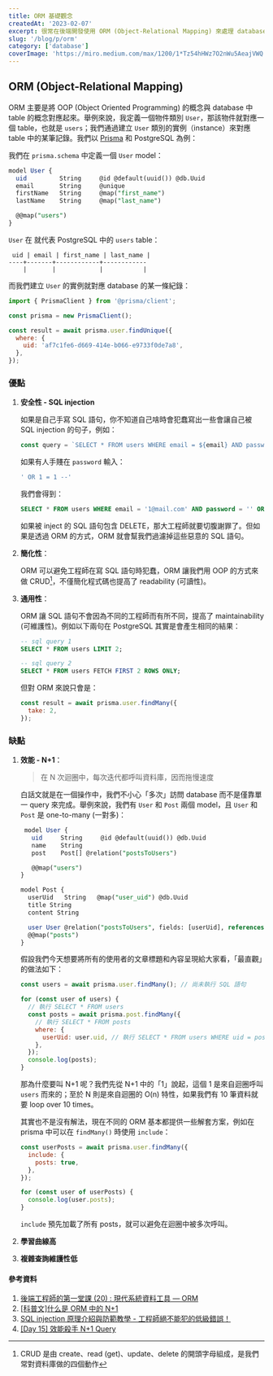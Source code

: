 ```yaml
---
title: ORM 基礎觀念
createdAt: '2023-02-07'
excerpt: 很常在後端開發使用 ORM (Object-Relational Mapping) 來處理 database，但卻沒有清楚為何該使用它，只知道很多人推薦，於是打算好好紀錄一番。
slug: '/blog/p/orm'
category: ['database']
coverImage: 'https://miro.medium.com/max/1200/1*Tz54hHWz7O2nWu5AeajVWQ.png'
---
```


## ORM (Object-Relational Mapping)

ORM 主要是將 OOP (Object Oriented Programming) 的概念與 database 中 table
的概念對應起來。舉例來說，我定義一個物件類別 `User`，那該物件就對應一個 table，也就是 `users`；我們通過建立 `User`
類別的實例（instance）來對應 table 中的某筆記錄。我們以 [Prisma](https://www.prisma.io/) 和 PostgreSQL 為例：

我們在 `prisma.schema` 中定義一個 `User` model：

```sql
model User {
  uid         String     @id @default(uuid()) @db.Uuid
  email       String     @unique
  firstName   String     @map("first_name")
  lastName    String     @map("last_name")

  @@map("users")
}
```

`User` 在 就代表 PostgreSQL 中的 `users` table：

```text
 uid | email | first_name | last_name |
----+-------+------------+------------
    |       |            |           |
```

而我們建立 `User` 的實例就對應 database 的某一條紀錄：

```javascript
import { PrismaClient } from '@prisma/client';

const prisma = new PrismaClient();

const result = await prisma.user.findUnique({
  where: {
    uid: 'af7c1fe6-d669-414e-b066-e9733f0de7a8',
  },
});
```

### 優點

1. **安全性 - SQL injection**

   如果是自己手寫 SQL 語句，你不知道自己啥時會犯蠢寫出一些會讓自己被 SQL injection 的句子，例如：

   ```javascript
   const query = `SELECT * FROM users WHERE email = ${email} AND password = ${password}`;
   ```

   如果有人手賤在 `password` 輸入：

   ```sql
   ' OR 1 = 1 --'
   ```

   我們會得到：

   ```sql
   SELECT * FROM users WHERE email = '1@mail.com' AND password = '' OR 1 = 1 --'
   ```

   如果被 inject 的 SQL 語句包含 DELETE，那大工程師就要切腹謝罪了。但如果是透過 ORM 的方式，ORM
   就會幫我們過濾掉這些惡意的 SQL 語句。

2. **簡化性**：

   ORM 可以避免工程師在寫 SQL 語句時犯蠢，ORM 讓我們用 OOP 的方式來做 CRUD[^1]，不僅簡化程式碼也提高了 readability (可讀性)。

[^1]: CRUD 是由 create、read (get)、update、delete 的開頭字母組成，是我們常對資料庫做的四個動作

3. **通用性**：

   ORM 讓 SQL 語句不會因為不同的工程師而有所不同，提高了 maintainability (可維護性)。例如以下兩句在 PostgreSQL 其實是會產生相同的結果：

   ```sql
   -- sql query 1
   SELECT * FROM users LIMIT 2;

   -- sql query 2
   SELECT * FROM users FETCH FIRST 2 ROWS ONLY;
   ```

   但對 ORM 來說只會是：

   ```javascript
   const result = await prisma.user.findMany({
     take: 2,
   });
   ```

### 缺點

1. **效能 - N+1**：

   > 在 N 次迴圈中，每次迭代都呼叫資料庫，因而拖慢速度

   白話文就是在一個操作中，我們不小心「多次」訪問 database 而不是僅靠單一 query 來完成。舉例來說，我們有 `User`
   和 `Post` 兩個 model，且 `User` 和 `Post` 是 one-to-many (一對多)：

   ```sql
    model User {
      uid     String     @id @default(uuid()) @db.Uuid
      name    String
      post    Post[] @relation("postsToUsers")

      @@map("users")
   }

   model Post {
     userUid   String   @map("user_uid") @db.Uuid
     title String
     content String

     user User @relation("postsToUsers", fields: [userUid], references: [uid], onDelete: NoAction, onUpdate: NoAction, map: "fkey_users")
     @@map("posts")
   }
   ```

   假設我們今天想要將所有的使用者的文章標題和內容呈現給大家看，「最直觀」的做法如下：

   ```javascript
   const users = await prisma.user.findMany(); // 尚未執行 SQL 語句

   for (const user of users) {
     // 執行 SELECT * FROM users
     const posts = await prisma.post.findMany({
       // 執行 SELECT * FROM posts
       where: {
         userUid: user.uid, // 執行 SELECT * FROM users WHERE uid = posts.user_uid
       },
     });
     console.log(posts);
   }
   ```

   那為什麼要叫 N+1 呢？我們先從 N+1 中的「1」說起，這個 1 是來自迴圈呼叫 `users` 而來的；至於 N
   則是來自迴圈的 O(n) 特性，如果我們有 10 筆資料就要 loop over 10 times。

   其實也不是沒有解法，現在不同的 ORM 基本都提供一些解套方案，例如在 prisma 中可以在 `findMany()` 時使用 `include`：

   ```javascript
   const userPosts = await prisma.user.findMany({
     include: {
       posts: true,
     },
   });

   for (const user of userPosts) {
     console.log(user.posts);
   }
   ```

   `include` 預先加載了所有 posts，就可以避免在迴圈中被多次呼叫。

2. **學習曲線高**
3. **複雜查詢維護性低**

#### 參考資料

1. [後端工程師的第一堂課 (20) : 現代系統資料工具 — ORM](https://medium.com/johnliu-%E7%9A%84%E8%BB%9F%E9%AB%94%E5%B7%A5%E7%A8%8B%E6%80%9D%E7%B6%AD/%E5%BE%8C%E7%AB%AF%E5%B7%A5%E7%A8%8B%E5%B8%AB%E7%9A%84%E7%AC%AC%E4%B8%80%E5%A0%82%E8%AA%B2-20-%E7%8F%BE%E4%BB%A3%E7%B3%BB%E7%B5%B1%E8%B3%87%E6%96%99%E5%B7%A5%E5%85%B7-orm-359da9a1d14a)
2. [[科普文]什么是 ORM 中的 N+1](https://zhuanlan.zhihu.com/p/27323883)
3. [SQL injection 原理介紹與防範教學 - 工程師絕不能犯的低級錯誤！](https://blog.kennycoder.io/2020/01/09/SQL-injection-%E5%8E%9F%E7%90%86%E4%BB%8B%E7%B4%B9%E8%88%87%E9%98%B2%E7%AF%84%E6%95%99%E5%AD%B8-%E5%B7%A5%E7%A8%8B%E5%B8%AB%E7%B5%95%E4%B8%8D%E8%83%BD%E7%8A%AF%E7%9A%84%E4%BD%8E%E7%B4%9A%E9%8C%AF%E8%AA%A4/)
4. [[Day 15] 效能殺手 N+1 Query](https://ithelp.ithome.com.tw/articles/10223194)
